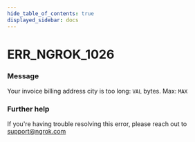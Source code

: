 ```yaml
---
hide_table_of_contents: true
displayed_sidebar: docs
---
```



# ERR_NGROK_1026

### Message
Your invoice billing address city is too long: `VAL` bytes. Max: `MAX`

<ErrorDetails error='err_ngrok_1026' />


### Further help
If you're having trouble resolving this error, please reach out to [support@ngrok.com](mailto:support@ngrok.com?subject=Help%20with%20ERR_NGROK_1026)

